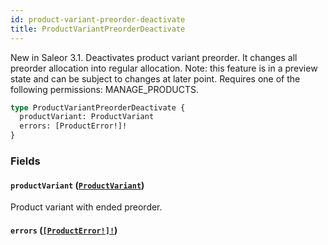 ```yaml
---
id: product-variant-preorder-deactivate
title: ProductVariantPreorderDeactivate
---
```


New in Saleor 3.1. Deactivates product variant preorder. It changes all preorder allocation into regular allocation. Note: this feature is in a preview state and can be subject to changes at later point. Requires one of the following permissions: MANAGE_PRODUCTS.

```graphql
type ProductVariantPreorderDeactivate {
  productVariant: ProductVariant
  errors: [ProductError!]!
}
```

### Fields

#### `productVariant` ([`ProductVariant`](../../../developer/api-reference/objects/product-variant))

Product variant with ended preorder.

#### `errors` ([`[ProductError!]!`](../../../developer/api-reference/objects/product-error))
